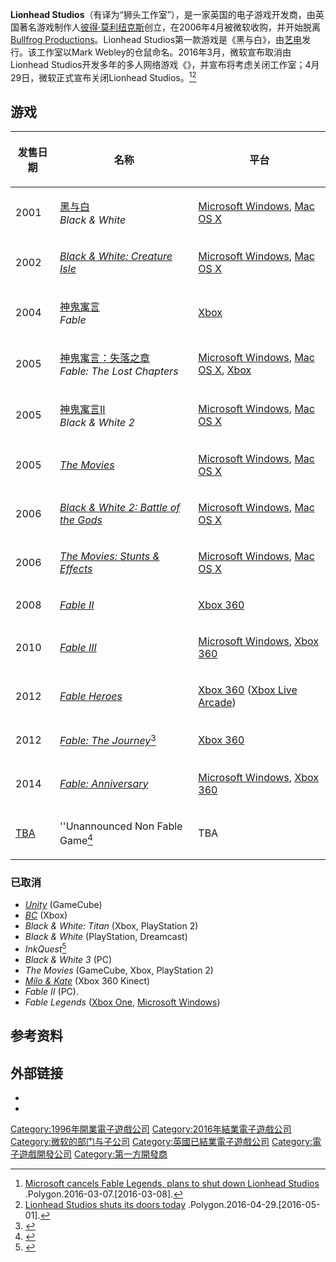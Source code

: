 {{NoteTA
| G1=Games
}}
{{Infobox company
| name = Lionhead Studios
| logo =
| caption =
| type = 子公司
| foundation = 1996
| defunct  = 2016
| founder = [[Peter_Molyneux|Peter Molyneux]]<br />Mark Webley<br />Tim Rance<br />[[Steve_Jackson_(UK_game_designer)|Steve Jackson]]
| location = 英国萨里郡吉尔福德
| key_people = Stuart Whyte<br />Louise Murray<br />Emmi Kuusikko
| industry = [[电子游戏产业|电子游戏]]、[[互动娱乐产业|互动娱乐]]
| products = [[Black_&_White_(video_game)|''Black & White'' series]]<br />[[Fable_(video_game_series)|''Fable'' series]]<br />''[[The_Movies|The Movies]]''
| revenue =
| operating_income =
| net_income =
| owner = 
| num_employees = ~100
| parent = [[Xbox遊戲工作室|微軟工作室]]（2006年至2016年）
| homepage = {{URL|http://lionhead.com/}}
}}

'''Lionhead Studios'''（有译为“狮头工作室”），是一家英国的电子游戏开发商，由英国著名游戏制作人[[彼得·莫利纽克斯|彼得·莫利纽克斯]]创立，在2006年4月被微软收购，并开始脱离[[Bullfrog_Productions|Bullfrog Productions]]。Lionhead Studios第一款游戏是《黑与白》，由[[艺电|艺电]]发行。该工作室以Mark Webley的仓鼠命名。2016年3月，微软宣布取消由Lionhead Studios开发多年的多人网络游戏《{{le|神鬼寓言 传奇|Fable Legends}}》，并宣布将考虑关闭工作室；4月29日，微软正式宣布关闭Lionhead Studios。<ref>[http://www.polygon.com/2016/3/7/11172408/fable-legends-canceled-lionhead-studios-closing Microsoft cancels Fable Legends, plans to shut down Lionhead Studios] {{Wayback|url=http://www.polygon.com/2016/3/7/11172408/fable-legends-canceled-lionhead-studios-closing |date=20160307165545 }}.Polygon.2016-03-07.[2016-03-08].</ref><ref>[http://www.polygon.com/2016/4/29/11537392/lionhead-studios-closed Lionhead Studios shuts its doors today] {{Wayback|url=http://www.polygon.com/2016/4/29/11537392/lionhead-studios-closed |date=20201030112253 }}.Polygon.2016-04-29.[2016-05-01].</ref>

== 游戏 ==

{| class="wikitable" width=100%
!发售日期
!名称
!平台
|-
| 2001
| [[黑与白|黑与白]]<br>''Black & White''
| [[Microsoft_Windows|Microsoft Windows]], [[Mac_OS_X|Mac OS X]]
|-
| 2002
| ''[[Black_&_White:_Creature_Isle|Black & White: Creature Isle]]''
| [[Microsoft_Windows|Microsoft Windows]], [[Mac_OS_X|Mac OS X]]
|-
| 2004
| [[神鬼寓言|神鬼寓言]]<br>''Fable''
| [[Xbox_(console)|Xbox]]
|-
| 2005
| [[神鬼寓言：失落之章|神鬼寓言：失落之章]]<br>''Fable: The Lost Chapters''
| [[Microsoft_Windows|Microsoft Windows]], [[Mac_OS_X|Mac OS X]], [[Xbox_(console)|Xbox]]
|-
| 2005
| [[神鬼寓言II|神鬼寓言II]]<br>''Black & White 2''
| [[Microsoft_Windows|Microsoft Windows]], [[Mac_OS_X|Mac OS X]]
|-
| 2005
| ''[[The_Movies|The Movies]]''
| [[Microsoft_Windows|Microsoft Windows]], [[Mac_OS_X|Mac OS X]]
|-
| 2006
| ''[[Black_&_White_2:_Battle_of_the_Gods|Black & White 2: Battle of the Gods]]''
| [[Microsoft_Windows|Microsoft Windows]], [[Mac_OS_X|Mac OS X]]
|-
| 2006
| ''[[The_Movies:_Stunts_&_Effects|The Movies: Stunts & Effects]]''
| [[Microsoft_Windows|Microsoft Windows]], [[Mac_OS_X|Mac OS X]]
|-
| 2008
| ''[[Fable_II|Fable II]]''
| [[Xbox_360|Xbox 360]]
|-
| 2010
| ''[[Fable_III|Fable III]]''
| [[Microsoft_Windows|Microsoft Windows]], [[Xbox_360|Xbox 360]]
|-
| 2012
| ''[[Fable_Heroes|Fable Heroes]]''
| [[Xbox_360|Xbox 360]] ([[Xbox_Live_Arcade|Xbox Live Arcade]])
|-
| 2012
| ''[[Fable:_The_Journey|Fable: The Journey]]''<ref name="ftjannounced">{{cite web|url=http://xbox360.ign.com/articles/117/1172928p1.html|title=E3 2011: Fable: The Journey Revealed|publisher=[[IGN|IGN]]|date=6 June 2011|accessdate=7 September 2011|archive-date=2012-07-29|archive-url=https://web.archive.org/web/20120729090102/http://xbox360.ign.com/articles/117/1172928p1.html|dead-url=no}}</ref>
| [[Xbox_360|Xbox 360]]
|-
| 2014
| ''[[Fable:_Anniversary|Fable: Anniversary]]''
| [[Microsoft_Windows|Microsoft Windows]], [[Xbox_360|Xbox 360]]

|-
| [[TBA|TBA]]
| ''Unannounced Non Fable Game<ref>{{Cite web |url=http://www.eurogamer.net/articles/2014-01-21-yes-lionhead-is-working-on-something-that-isnt-fable-esque |title=存档副本 |accessdate=2015-11-17 |archive-date=2020-11-08 |archive-url=https://web.archive.org/web/20201108091039/https://www.eurogamer.net/articles/2014-01-21-yes-lionhead-is-working-on-something-that-isnt-fable-esque |dead-url=no }}</ref>
| TBA
|}

=== 已取消 ===

* ''[[Unity_(video_game)|Unity]]'' (GameCube)
* ''[[BC_(video_game)|BC]]'' (Xbox)
* ''Black & White: Titan'' (Xbox, PlayStation 2)
* ''Black & White'' (PlayStation, Dreamcast)
* ''InkQuest''<ref>{{cite web | url=http://www.eurogamer.net/articles/2014-09-24-fable-developer-lionhead-reveals-cancelled-game-inkquest | title=Fable developer Lionhead reveals cancelled game InkQuest | work=[[Eurogamer|Eurogamer]] | publisher=Gamer Network | first=Wesley | last=Yin-Poole | date=24 September 2014 | accessdate=1 November 2015 | archive-date=2017-10-14 | archive-url=https://web.archive.org/web/20171014082515/http://www.eurogamer.net/articles/2014-09-24-fable-developer-lionhead-reveals-cancelled-game-inkquest | dead-url=no }}</ref>
* ''Black & White 3'' (PC)
* ''The Movies'' (GameCube, Xbox, PlayStation 2)
* ''[[Project_Milo|Milo & Kate]]'' (Xbox 360 Kinect)
* ''Fable II'' (PC).
* ''Fable Legends'' ([[Xbox_One|Xbox One]], [[Microsoft_Windows|Microsoft Windows]])

== 参考资料 ==
{{Reflist}}

== 外部链接 ==
* {{Official website|http://www.lionhead.com/}}
* {{Twitter|lionheadstudios}}

{{Microsoft Studios}}

{{DEFAULTSORT:Lionhead Studios}}
[[Category:1996年開業電子遊戲公司|Category:1996年開業電子遊戲公司]]
[[Category:2016年結業電子遊戲公司|Category:2016年結業電子遊戲公司]]
[[Category:微软的部门与子公司|Category:微软的部门与子公司]]
[[Category:英國已結業電子遊戲公司|Category:英國已結業電子遊戲公司]]
[[Category:電子遊戲開發公司|Category:電子遊戲開發公司]]
[[Category:第一方開發商|Category:第一方開發商]]